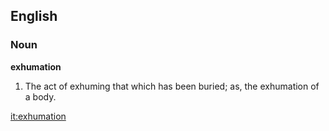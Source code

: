 ==English==

===Noun===

'''exhumation'''

#The act of exhuming that which has been buried; as, the exhumation of a body.

[[it:exhumation]]